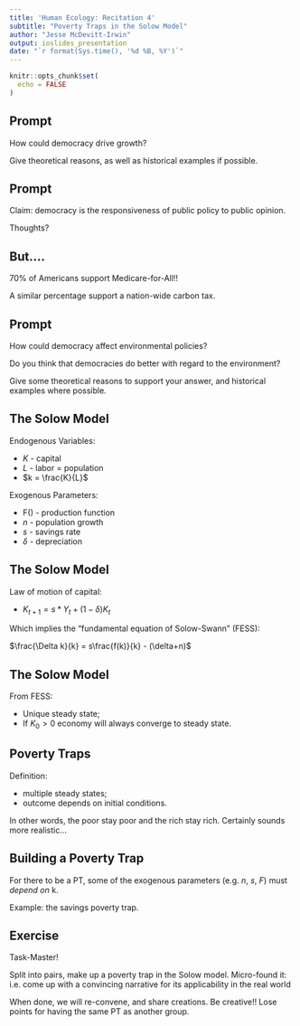 ```yaml
---
title: 'Human Ecology: Recitation 4'
subtitle: "Poverty Traps in the Solow Model"
author: "Jesse McDevitt-Irwin"
output: ioslides_presentation
date: "`r format(Sys.time(), '%d %B, %Y')`"
--- 
```


```r
knitr::opts_chunk$set(
  echo = FALSE
)
```

## Prompt

How could democracy drive growth? 

Give theoretical reasons, as well as historical examples if possible.


## Prompt

Claim: democracy is the responsiveness of public policy to public opinion.

Thoughts?

## But....

70% of Americans support Medicare-for-All!!

A similar percentage support a nation-wide carbon tax.

## Prompt

How could democracy affect environmental policies?

Do you think that democracies do better with regard to the environment?

Give some theoretical reasons to support your answer, and historical examples where possible.


## The Solow Model

Endogenous Variables: 

* $K$ - capital
* $L$ - labor = population
* $k = \frac{K}{L}$ 

Exogenous Parameters:

* F() - production function
* $n$ - population growth
* $s$ - savings rate
* $\delta$ - depreciation



## The Solow Model

Law of motion of capital:

* $K_{t+1} = s*Y_t + (1-\delta)K_t$

Which implies the "fundamental equation of Solow-Swann" (FESS):

$\frac{\Delta k}{k} = s\frac{f(k)}{k} - (\delta+n)$


## The Solow Model

From FESS:

* Unique steady state;
* If $K_0>0$ economy will always converge to steady state.


## Poverty Traps

Definition: 

* multiple steady states;
* outcome depends on initial conditions.

In other words, the poor stay poor and the rich stay rich. Certainly sounds more realistic...

## Building a Poverty Trap

For there to be a PT, some of the exogenous parameters (e.g. $n$, $s$, $F$) must _depend on_ k. 

Example: the savings poverty trap.

## Exercise

Task-Master!

Split into pairs, make up a poverty trap in the Solow model. Micro-found it: i.e. come up with a convincing narrative for its applicability in the real world

When done, we will re-convene, and share creations. Be creative!! Lose points for having the same PT as another group.


